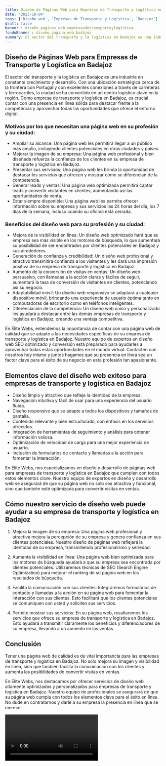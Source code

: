 ```yaml
---
title: Diseño de Páginas Web para Empresas de Transporte y Logística en Badajoz
date: '2023-10-04'
tags: ['Diseño web', 'Empresas de Transporte y Logística', 'Badajoz']
draft: false
banner : diseño_paginas_web_empresasdetransporteylogística
fondoBanner : diseño_pagina_web_badajoz
summary: El sector del transporte y la logística en Badajoz es una industria en constante crecimiento y desarrollo. Con una ubicación estratégica cerca de la frontera con Portugal y con excelentes conexiones a través de carreteras y ferrocarriles, la ciudad se ha convertido en un centro logístico clave en la región. Como empresa de transporte y logística en Badajoz, es crucial contar con una presencia en línea sólida para destacar frente a la competencia y aprovechar todas las oportunidades que ofrece el entorno digital.
---
```


## Diseño de Páginas Web para Empresas de Transporte y Logística en Badajoz

El sector del transporte y la logística en Badajoz es una industria en constante crecimiento y desarrollo. Con una ubicación estratégica cerca de la frontera con Portugal y con excelentes conexiones a través de carreteras y ferrocarriles, la ciudad se ha convertido en un centro logístico clave en la región. Como empresa de transporte y logística en Badajoz, es crucial contar con una presencia en línea sólida para destacar frente a la competencia y aprovechar todas las oportunidades que ofrece el entorno digital.

### Motivos por los que necesitan una página web en su profesión y su ciudad:

- Ampliar su alcance: Una página web les permitirá llegar a un público más amplio, incluyendo clientes potenciales en otras ciudades y países.
- Mejorar la imagen de su empresa: Una página web profesional y bien diseñada refuerza la confianza de los clientes en su empresa de transporte y logística en Badajoz.
- Presentar sus servicios: Una página web les brinda la oportunidad de destacar los servicios que ofrecen y mostrar cómo se diferencian de la competencia.
- Generar leads y ventas: Una página web optimizada permitirá captar leads y convertir visitantes en clientes, aumentando así las oportunidades de venta.
- Estar siempre disponible: Una página web les permite ofrecer información sobre su empresa y sus servicios las 24 horas del día, los 7 días de la semana, incluso cuando su oficina está cerrada.

### Beneficios del diseño web para su profesión y su ciudad:

- Mejora de la visibilidad en línea: Un diseño web optimizado hará que su empresa sea más visible en los motores de búsqueda, lo que aumentará su posibilidad de ser encontrados por clientes potenciales en Badajoz y sus alrededores.
- Generación de confianza y credibilidad: Un diseño web profesional y atractivo transmitirá confianza a los visitantes y les dará una impresión positiva de su empresa de transporte y logística en Badajoz.
- Aumento de la conversión de visitas en ventas: Un diseño web persuasivo, con llamadas a la acción claras y fáciles de seguir, aumentará la tasa de conversión de visitantes en clientes, potenciando así su negocio.
- Adaptabilidad móvil: Un diseño web responsivo se adaptará a cualquier dispositivo móvil, brindando una experiencia de usuario óptima tanto en computadoras de escritorio como en teléfonos inteligentes.
- Diferenciación de la competencia: Un diseño web único y personalizado les ayudará a destacar entre las demás empresas de transporte y logística en Badajoz, creando una ventaja competitiva.

En Élite Webs, entendemos la importancia de contar con una página web de calidad que se adapte a las necesidades específicas de su empresa de transporte y logística en Badajoz. Nuestro equipo de expertos en diseño web SEO optimizado y conversión está preparado para ayudarles a aprovechar todas estas oportunidades en el mundo virtual. Contacten con nosotros hoy mismo y juntos hagamos que su presencia en línea sea un factor clave para el éxito de su negocio en esta profesión tan apasionante.

<GifSeo />

<Cta />

## Elementos clave del diseño web exitoso para empresas de transporte y logística en Badajoz

- Diseño limpio y atractivo que refleje la identidad de la empresa.
- Navegación intuitiva y fácil de usar para una experiencia del usuario fluida.
- Diseño responsive que se adapte a todos los dispositivos y tamaños de pantalla.
- Contenido relevante y bien estructurado, con énfasis en los servicios ofrecidos.
- Integración de herramientas de seguimiento y análisis para obtener información valiosa.
- Optimización de velocidad de carga para una mejor experiencia de usuario.
- Inclusión de formularios de contacto y llamadas a la acción para fomentar la interacción.

En Élite Webs, nos especializamos en diseño y desarrollo de páginas web para empresas de transporte y logística en Badajoz que cumplen con todos estos elementos clave. Nuestro equipo de expertos en diseño y desarrollo web se asegurará de que su página web no solo sea atractiva y funcional, sino que también esté optimizada para convertir visitas en ventas.

## Cómo nuestro servicio de diseño web puede ayudar a su empresa de transporte y logística en Badajoz

1. Mejora la imagen de su empresa: Una página web profesional y atractiva mejora la percepción de su empresa y genera confianza en sus clientes potenciales. Nuestro diseño de páginas web reflejará la identidad de su empresa, transmitiendo profesionalismo y seriedad.

2. Aumenta la visibilidad en línea: Una página web bien optimizada para los motores de búsqueda ayudará a que su empresa sea encontrada por clientes potenciales. Utilizaremos técnicas de SEO (Search Engine Optimization) para mejorar el ranking de su página web en los resultados de búsqueda.

3. Facilita la comunicación con sus clientes: Integraremos formularios de contacto y llamadas a la acción en su página web para fomentar la interacción con sus clientes. Esto facilitará que los clientes potenciales se comuniquen con usted y soliciten sus servicios.

4. Permite mostrar sus servicios: En su página web, resaltaremos los servicios que ofrece su empresa de transporte y logística en Badajoz. Esto ayudará a transmitir claramente los beneficios y diferenciadores de su empresa, llevando a un aumento en las ventas.

## Conclusión

Tener una página web de calidad es de vital importancia para las empresas de transporte y logística en Badajoz. No solo mejora su imagen y visibilidad en línea, sino que también facilita la comunicación con los clientes y aumenta las posibilidades de convertir visitas en ventas.

En Élite Webs, nos destacamos por ofrecer servicios de diseño web altamente optimizados y personalizados para empresas de transporte y logística en Badajoz. Nuestro equipo de profesionales se asegurará de que su página web cumpla con todos los elementos clave para el éxito en línea. No dude en contratarnos y darle a su empresa la presencia en línea que se merece.

<Video />

<CtaBot job='Empresas de Transporte y Logística' city='Badajoz'/>

<Gmaps query='Badajoz+españa+maps' />